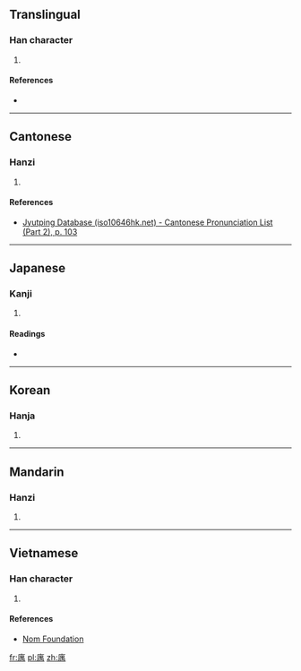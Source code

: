 {{also|寓}}
==Translingual==

===Han character===
{{Han char|rn=53|rad=广|as=09|sn=12|four=|canj=戈田中月 (IWLB)|ids=⿸[[广]][[禺]]}}

# {{defn|Han|sort=广09}}

====References====
* {{Han ref|kx=0348.110|dkj=09395|dj=0659.020|hdz=20893.040|uh=5EBD|ud=24253}}

----

==Cantonese==

===Hanzi===
{{yue-hanzi|jyut=[[jyu6]]|y=yu6}}

# {{defn|lang=yue|sort=广09}}

====References====
* [http://www.iso10646hk.net/jp/document/download.jsp Jyutping Database (iso10646hk.net) - Cantonese Pronunciation List (Part 2), p. 103]

----

==Japanese==

===Kanji===
{{ja-kanji|grade=|rs=广09}}

# {{defn|lang=ja|sort=广09}}

====Readings====
* {{ja-readings|on=[[どう]] (dō)|kun=[[よる]] (yoru), [[よせる]] (yoseru)}}

----

==Korean==

===Hanja===
{{ko-hanja|hangeul=유|rv=yu|mr=yu}}

# {{defn|lang=ko|sort=广09}}

----

==Mandarin==

===Hanzi===
{{cmn-hanzi|pin=[[yù]] ([[yu4]])|wg=yü<sup>4</sup>}}

# {{defn|lang=cmn|sort=广09}}

----

==Vietnamese==

===Han character===
{{vi-readings|rs=广09| hanviet = ngụ}}

# {{defn|lang=vi|sort=广09}}

====References====
*[http://nomfoundation.org/common/nom_details.php?codepoint=5ebd Nom Foundation]

[[fr:庽]]
[[pl:庽]]
[[zh:庽]]